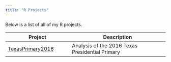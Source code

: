```yaml
---
title: "R Projects"
---
```

  
Below is a list of all of my R projects.


Project | Description
--------|------------
[TexasPrimary2016](https://github.com/seasmith/TexasPrimary2016) | Analysis of the 2016 Texas Presidential Primary
